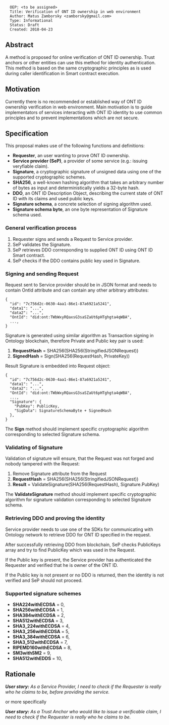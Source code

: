 <pre>
  OEP: <to be assigned>
  Title: Verification of ONT ID ownership in web environment
  Author: Matus Zamborsky <zamborsky@gmail.com>
  Type: Informational
  Status: Draft
  Created: 2018-04-23
</pre>

==Abstract==

A method is proposed for online verification of ONT ID ownership. Trust anchors or other entities can use this method for identity authentication. 
This method is based on the same cryptographic principles as is used during caller identification in Smart contract execution.

==Motivation==

Currently there is no recommended or established way of ONT ID ownership verification in web environment. Main motivation is to guide implementators of services interacting with ONT ID identity to use common principles and to prevent implementations which are not secure. 

==Specification==

This proposal makes use of the following functions and definitions:

*'''Requester''', an user wanting to prove ONT ID ownership.
*'''Service provider (SeP)''', a provider of some service (e.g.: issuing veryfiable claim).
*'''Signature''', a cryptographic signature of unsigned data using one of the supported cryptographic schemes.
*'''SHA256''', a well-known hashing algorithm that takes an arbitrary number of bytes as input and deterministically yields a 32-byte hash.
*'''DDO''', an ONT ID Description Object, describing the current state of ONT ID with its claims and used public keys.
*'''Signature schema''', a concrete selection of signing algorithm used.
*'''Signature schema byte''', an one byte representation of Signature schema used.

===General verification process===
#Requester signs and sends a Request to Service provider.
#SeP validates the Signature.
#SeP retrieves DDO corresponding to supplied ONT ID using ONT ID Smart contract.
#SeP checks if the DDO contains public key used in Signature.

===Signing and sending Request===
Request sent to Service provider should be in JSON format and needs to contain OntId attribute and can contain any other arbitrary attributes:

<pre>
{
  "id": "7c756d2c-0630-4aa1-86e1-87a6921a5241",
  "data1": "...",
  "data2": "...",
  "OntId": "did:ont:TWbWxyRQaxsG3saSZaUt6pHTghgta4qWBA",
  ...,
}
</pre>

Signature is generated using similar algorithm as Transaction signing in Ontology blockchain, therefore Private and Public key pair is used:

# '''RequestHash''' = SHA256(SHA256(StringifiedJSONRequest))
# '''SignedHash''' = Sign(SHA256(RequestHash, PrivateKey))

Result Signature is embedded into Request object:

<pre>
{
  "id": "7c756d2c-0630-4aa1-86e1-87a6921a5241",
  "data1": "...",
  "data2": "...",
  "OntId": "did:ont:TWbWxyRQaxsG3saSZaUt6pHTghgta4qWBA",
  ...,
  "Signature": {
    "PubKey": PublicKey,
    "SigData": SignatureSchemaByte + SignedHash
  },
}
</pre>

The '''Sign''' method should implement specific cryptographic algorithm corresponding to selected Signature schema.


===Validating of Signature===
Validation of signature will ensure, that the Request was not forged and nobody tampered with the Request:

#Remove Signature attribute from the Request
#'''RequestHash''' = SHA256(SHA256(StringifiedJSONRequest))
#'''Result''' = ValidateSignature(SHA256(RequestHash), Signature.PubKey)

The '''ValidateSignature''' method should implement specific cryptographic algorithm for signature validation corresponding to selected Signature schema.

===Retrieving DDO and proving the identity===
Service provider needs to use one of the SDKs for communicating with Ontology network to retrieve DDO for ONT ID specified in the request. 

After successfully retrieving DDO from blockchain, SeP checks PublicKeys array and try to find PublicKey which was used in the Request.

If the Public key is present, the Service provider has authenticated the Requester and verified that he is owner of the ONT ID.

If the Public key is not present or no DDO is returned, then the identity is not verified and SeP should not proceed.

===Supported signature schemes===
*'''SHA224withECDSA''' = 0,
*'''SHA256withECDSA''' = 1,
*'''SHA384withECDSA''' = 2,
*'''SHA512withECDSA''' = 3,
*'''SHA3_224withECDSA''' = 4,
*'''SHA3_256withECDSA''' = 5,
*'''SHA3_384withECDSA''' = 6,
*'''SHA3_512withECDSA''' = 7,
*'''RIPEMD160withECDSA''' = 8,
*'''SM3withSM2''' = 9,
*'''SHA512withEDDS''' = 10,

==Rationale==

'''''User story:''' As a Service Provider, I need to check if the Requester is really who he claims to be, before providing the service.''

or more specifically

'''''User story:''' As a Trust Anchor who would like to issue a verificable claim, I need to check if the Requester is really who he claims to be.''
